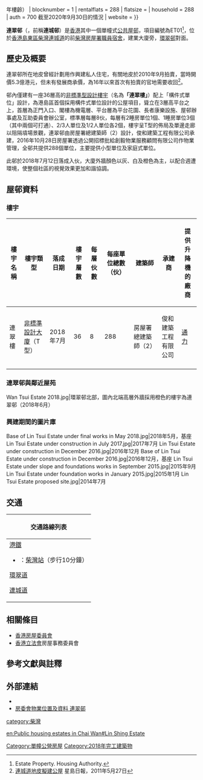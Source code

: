 {{HKPublicHousing |
| housename = 連翠邨<br> Lin Tsui Estate
| authority = 
| photo = Lin Tsui Estate (clear view).jpg
| phototitle = 
| district = 東區
| address=[[柴灣|柴灣]]連城道36號
| type = 1
| year = 2018年7月12日（{{#expr:{{CURRENTYEAR}} - 2018}}年樓齡）
| blocknumber = 1
| rentalflats = 288
| flatsize = {{convert|14.05|to|35.12|sqm|sqft|abbr=on|disp=br}}
| household = 288
| auth = 700 截至2020年9月30日的情況
| website = 
}}

'''連翠邨'''（{{lang-en|Lin Tsui Estate}}，前稱'''連城邨'''）是[[香港|香港]]其中一個單幢式[[香港公共屋邨|公共屋邨]]，項目編號為ET01<ref>Estate Property. Housing Authority.</ref>，位於[[香港島|香港島]][[東區_(香港)|東區]][[柴灣|柴灣]][[連城道|連城道]]的前[[柴灣房屋署職員宿舍|柴灣房屋署職員宿舍]]，建業大廈旁，[[環翠邨|環翠邨]]對面。

== 歷史及概要 ==
連翠邨所在地皮曾經計劃用作興建私人住宅，有關地皮於2010年9月拍賣，當時開價5.3億港元，但未有發展商承價，為16年以來首次有拍賣的官地需要收回<ref>[https://hk.news.yahoo.com/%E9%80%A3%E5%9F%8E%E9%81%93%E5%9C%B0%E7%9A%AE%E6%93%AC%E5%BB%BA%E5%85%AC%E5%B1%8B-221021580.html 連城道地皮擬建公屋] {{Wayback|url=https://hk.news.yahoo.com/%E9%80%A3%E5%9F%8E%E9%81%93%E5%9C%B0%E7%9A%AE%E6%93%AC%E5%BB%BA%E5%85%AC%E5%B1%8B-221021580.html |date=20190609095048 }} 星島日報，2011年5月27日</ref>。

邨內僅建有一座36層高的[[非標準設計大廈|非標凖型設計樓宇]]（名為'''「連翠樓」'''）配上「構件式單位」設計，為港島區首個採用構件式單位設計的公屋項目，聳立在3層高平台之上，首層為正門入口、閣樓為機電層、平台層為平台花園、長者康樂設施、屋邨辦事處及互助委員會辦公室，標準層每層8伙，每層有2睡房單位1個、1睡房單位3個（其中兩個可打通）、2/3人單位及1/2人單位各2個，樓宇呈T型的佈局及單邊走廊以阻隔墳場景觀，連翠邨由房屋署總建築師（2）設計，俊和建築工程有限公司承建，2016年10月28日房屋署透過公開招標批給創毅物業服務顧問有限公司作物業管理，全邨共提供288個單位，主要提供小型單位及家庭式單位。

此邨於2018年7月12日落成入伙，大廈外牆顏色以灰、白及橙色為主，以配合週遭環境，使整個社區的視覺效果更加和諧協調。

== 屋邨資料 ==

=== 樓宇 ===
{| class="wikitable" style="text-align: center"
! 樓宇名稱 !! 樓宇類型 !! 落成日期!! 樓宇層數 
!每層伙數
!每座單位總數（伙）
!建築師
!承建商
!提供升降機的廠商
|-
| 連翠樓 ||[[非標準設計大廈|非標準設計大廈]]（T型）|| 2018年7月|| 36 
|8
|288
|房屋署總建築師（2）
|俊和建築工程有限公司
|[[通力|通力]]
|-
|}

===連翠邨與鄰近屋苑===
<gallery>
Wan Tsui Estate 2018.jpg|環翠邨北部，圖內北端高層外牆採用橙色的樓宇為連翠邨（2018年6月）
</gallery>

===興建期間的圖片庫===
<gallery>
Base of Lin Tsui Estate under final works in May 2018.jpg|2018年5月，基座
Lin Tsui Estate under construction in July 2017.jpg|2017年7月
Lin Tsui Estate under construction in December 2016.jpg|2016年12月
Base of Lin Tsui Estate under construction in December 2016.jpg|2016年12月，基座
Lin Tsui Estate under slope and foundations works in September 2015.jpg|2015年9月
Lin Tsui Estate under foundation works in January 2015.jpg|2015年1月 
Lin Tsui Estate proposed site.jpg|2014年7月
</gallery>

== 交通 ==
{| class="mw-collapsible mw-collapsed wikitable" style="background:white; margin: 0 auto; width: auto;" 
! 交通路線列表
|-
|
;[[港鐵|港鐵]]
*{{港鐵路線標誌|ISL}}：[[柴灣站|柴灣站]]（步行10分鐘）
;[[環翠道|環翠道]]
{{港島巴士簡單列表|8S|8X|19|49X|81|81A|82|82S|314|780|780P|N8}}{{過海隧道巴士簡單列表|106|106P|118|606|606X|682|682A|682B|694|N118}}{{大嶼山巴士簡單列表|A12}}
{{港島專線小巴簡單列表|43M|66}}
;[[連城道|連城道]]
{{港島巴士簡單列表|388|389}}{{港島專線小巴簡單列表|16A|16M|16X|18M}}
|}

==相關條目==
*[[香港房屋委員會|香港房屋委員會]]
*[[香港立法會|香港立法會]]房屋事務委員會

== 參考文獻與註釋 ==
{{reflist}}	
{{NoteFoot}}

== 外部連結 ==
{{commonscat|Category:Lin Tsui Estate}}

* {{Cite web |url=http://www.chunwo.com/Page/ProjectDetail.aspx?id=105 |title=連翠邨發展建造項目 |accessdate=2019-05-19 |publisher=chunwo |language=zh-hk |archive-date=2019-06-05 |archive-url=https://web.archive.org/web/20190605054420/http://www.chunwo.com/Page/ProjectDetail.aspx?id=105 |dead-url=no }}
*[https://www.housingauthority.gov.hk/tc/global-elements/estate-locator/detail.html?propId=1&id=1530156449077&dist=17 房委會物業位置及資料 連翠邨] {{Wayback|url=https://www.housingauthority.gov.hk/tc/global-elements/estate-locator/detail.html?propId=1&id=1530156449077&dist=17 |date=20200930121202 }}

{{東區公共屋邨}}
{{DEFAULTSORT: Lin Chui Estate}}
[[category:柴灣|category:柴灣]]
[[Category:單幢公營房屋|Category:單幢公營房屋]]
[[Category:2018年完工建築物|Category:2018年完工建築物]]

[[en:Public_housing_estates_in_Chai_Wan#Lin_Shing_Estate|en:Public housing estates in Chai Wan#Lin Shing Estate]]
